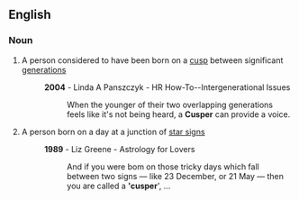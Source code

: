==English==

===Noun===
{{en-noun}}

# A person considered to have been born on a [[cusp]] between significant [[generation]]s
#:'''2004''' - Linda A Panszczyk - HR How-To--Intergenerational Issues
#::When the younger of their two overlapping generations feels like it's not being heard, a '''Cusper''' can provide a voice.
#{{astrology}} A person born on a day at a junction of [[star sign]]s
#:'''1989''' - Liz Greene - Astrology for Lovers
#::And if you were bom on those tricky days which fall between two signs — like 23 December, or 21 May — then you are called a ''''cusper'''', ...